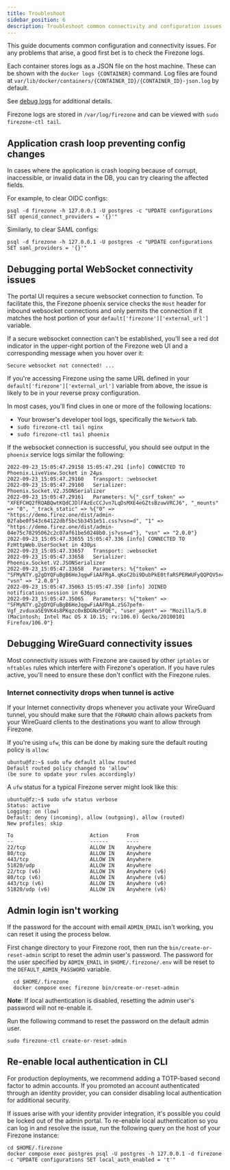 ```yaml
---
title: Troubleshoot
sidebar_position: 6
description: Troubleshoot common connectivity and configuration issues with Firezone's WireGuard®-based secure access platform.
---
```


This guide documents common configuration and connectivity issues. For
any problems that arise, a good first bet is to check the Firezone logs.

<Tabs>
<TabItem value="docker" label="Docker" default>

Each container stores logs as a JSON file on the host machine. These can be shown with the
`docker logs {CONTAINER}` command. Log files are found at
`var/lib/docker/containers/{CONTAINER_ID}/{CONTAINER_ID}-json.log` by default.

See [debug logs](../debug-logs) for additional details.

</TabItem>
<TabItem value="omnibus" label="Omnibus">

Firezone logs are stored in `/var/log/firezone` and can be viewed with
`sudo firezone-ctl tail`.

</TabItem>
</Tabs>

## Application crash loop preventing config changes

In cases where the application is crash looping because of corrupt, inaccessible, or
invalid data in the DB, you can try clearing the affected fields.

For example, to clear OIDC configs:

```text
psql -d firezone -h 127.0.0.1 -U postgres -c "UPDATE configurations SET openid_connect_providers = '{}'"
```

Similarly, to clear SAML configs:

```text
psql -d firezone -h 127.0.0.1 -U postgres -c "UPDATE configurations SET saml_providers = '{}'"
```

## Debugging portal WebSocket connectivity issues

The portal UI requires a secure websocket connection to function. To facilitate
this, the Firezone phoenix service checks the `Host` header for inbound
websocket connections and only permits the connection if it matches the host
portion of your `default['firezone']['external_url']` variable.

If a secure websocket connection can't be established, you'll see a red dot
indicator in the upper-right portion of the Firezone web UI and a corresponding
message when you hover over it:

```text
Secure websocket not connected! ...
```

If you're accessing Firezone using the same URL defined in your
`default['firezone']['external_url']` variable from above, the issue is likely
to be in your reverse proxy configuration.

In most cases, you'll find clues in one or more of the following locations:

<Tabs>
<TabItem value="omnibus" label="Omnibus">

* Your browser's developer tool logs, specifically the `Network` tab.
* `sudo firezone-ctl tail nginx`
* `sudo firezone-ctl tail phoenix`

If the websocket connection is successful, you should see output in the
`phoenix` service logs similar the following:

```text
2022-09-23_15:05:47.29158 15:05:47.291 [info] CONNECTED TO Phoenix.LiveView.Socket in 24µs
2022-09-23_15:05:47.29160   Transport: :websocket
2022-09-23_15:05:47.29160   Serializer: Phoenix.Socket.V2.JSONSerializer
2022-09-23_15:05:47.29161   Parameters: %{"_csrf_token" => "XFEFCHQ2fRQABQwtKQdCJDlFAzEcCCJvn7LqDsMXE4eGZtsBzuwVRCJ6", "_mounts" => "0", "_track_static" => %{"0" => "https://demo.firez.one/dist/admin-02fabe0f543c64122dbf5bc5b3451e51.css?vsn=d", "1" => "https://demo.firez.one/dist/admin-04e75c78295062c2c07af61be50248b0.js?vsn=d"}, "vsn" => "2.0.0"}
2022-09-23_15:05:47.33655 15:05:47.336 [info] CONNECTED TO FzHttpWeb.UserSocket in 430µs
2022-09-23_15:05:47.33657   Transport: :websocket
2022-09-23_15:05:47.33658   Serializer: Phoenix.Socket.V2.JSONSerializer
2022-09-23_15:05:47.33658   Parameters: %{"token" => "SFMyNTY.g2gDYQFuBgB6HeJqgwFiAAFRgA.qKoC2bi9DubPkE0tfaRSPERWUFyQQPQV5n4nFKVppxc", "vsn" => "2.0.0"}
2022-09-23_15:05:47.35063 15:05:47.350 [info] JOINED notification:session in 636µs
2022-09-23_15:05:47.35065   Parameters: %{"token" => "SFMyNTY.g2gDYQFuBgB6HeJqgwFiAAFRgA.zSG7pefm-Vgf_zvduxa5E9VK4s8PKqzc0xBDGNx5FQE", "user_agent" => "Mozilla/5.0 (Macintosh; Intel Mac OS X 10.15; rv:106.0) Gecko/20100101 Firefox/106.0"}
```

</TabItem>
</Tabs>

## Debugging WireGuard connectivity issues

Most connectivity issues with Firezone are caused by other `iptables` or
`nftables` rules which interfere with Firezone's operation. If you have rules
active, you'll need to ensure these don't conflict with the Firezone rules.

### Internet connectivity drops when tunnel is active

If your Internet connectivity drops whenever you activate your WireGuard
tunnel, you should make sure that the `FORWARD` chain allows packets
from your WireGuard clients to the destinations you want to allow through
Firezone.

If you're using `ufw`, this can be done by making sure the default routing
policy is `allow`:

```text
ubuntu@fz:~$ sudo ufw default allow routed
Default routed policy changed to 'allow'
(be sure to update your rules accordingly)
```

A `ufw` status for a typical Firezone server might look like this:

```text
ubuntu@fz:~$ sudo ufw status verbose
Status: active
Logging: on (low)
Default: deny (incoming), allow (outgoing), allow (routed)
New profiles: skip

To                         Action      From
--                         ------      ----
22/tcp                     ALLOW IN    Anywhere
80/tcp                     ALLOW IN    Anywhere
443/tcp                    ALLOW IN    Anywhere
51820/udp                  ALLOW IN    Anywhere
22/tcp (v6)                ALLOW IN    Anywhere (v6)
80/tcp (v6)                ALLOW IN    Anywhere (v6)
443/tcp (v6)               ALLOW IN    Anywhere (v6)
51820/udp (v6)             ALLOW IN    Anywhere (v6)
```

## Admin login isn't working

If the password for the account with email `ADMIN_EMAIL` isn't working, you can reset it using the process below.

<Tabs>
<TabItem value="docker" label="Docker">

First change directory to your Firezone root, then run the `bin/create-or-reset-admin` script
to reset the admin user's password. The password for the user specified by
`ADMIN_EMAIL`
in `$HOME/.firezone/.env` will be reset to the `DEFAULT_ADMIN_PASSWORD` variable.

```shell
  cd $HOME/.firezone
  docker compose exec firezone bin/create-or-reset-admin
```

**Note**: If local authentication is disabled, resetting the admin user's
password will not re-enable it.

</TabItem>

<TabItem value="omnibus" label="Omnibus">

Run the following command to reset the password on the default admin user.

```shell
sudo firezone-ctl create-or-reset-admin
```

</TabItem>
</Tabs>

## Re-enable local authentication in CLI

For production deployments, we recommend adding a TOTP-based second factor to
admin accounts. If you promoted an account authenticated through an identity
provider, you can consider disabling local authentication for additional
security.

If issues arise with your identity provider integration, it's possible you
could be locked out of the admin portal. To re-enable local authentication so
you can log in and resolve the issue, run the following query on the host of
your Firezone instance:

```shell
cd $HOME/.firezone
docker compose exec postgres psql -U postgres -h 127.0.0.1 -d firezone -c "UPDATE configurations SET local_auth_enabled = 't'"
```


<SupportOptions />
